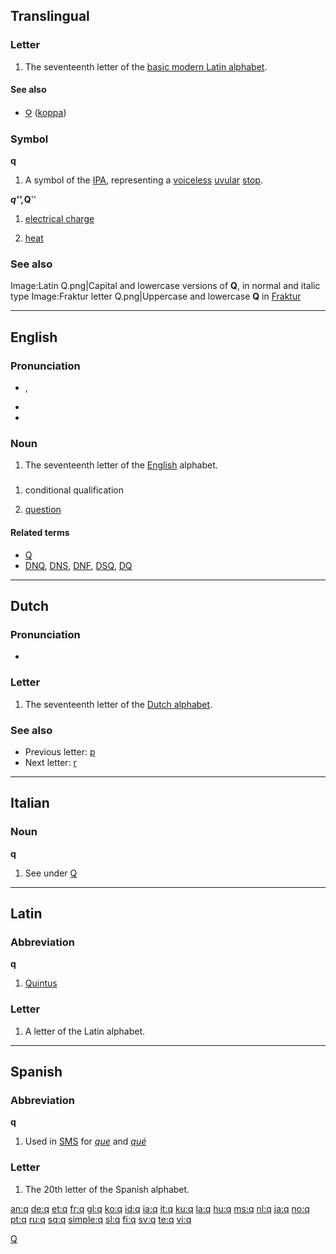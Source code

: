 {{Basic Latin character info|image=[[Image:Letter q.svg|50px]]|name=LATIN SMALL LETTER Q|hex=71}}
{{also|գ|զ|Appendix:Variations of "q"}}
==Translingual==
{{wikipedia}}

===Letter===
{{mul-letter|upper=Q|lower=q|script=Latn}}

# The seventeenth letter of the [[Appendix:Latin script|basic modern Latin alphabet]].

====See also====
{{Latn-script}}
* [[Ϙ]] ([[koppa]])

===Symbol===
'''q'''

# A symbol of the [[IPA]], representing a [[voiceless]] [[uvular]] [[stop]].

'''''q''''', '''''Q'''''

# {{physics}} [[electrical charge]]
# {{physics}} [[heat]]

===See also===
{{Letter
|page=Q
|NATO=Quebec
|Morse= –  – · –
|Character=Q
|Braille=⠟
}}
<gallery caption="Letter styles" perrow=3>
Image:Latin Q.png|Capital and lowercase versions of '''Q''', in normal and italic type
Image:Fraktur letter Q.png|Uppercase and lowercase '''Q''' in [[Fraktur]]
</gallery>

[[Category:IPA symbols|Q]]

----

==English==

{{rank|worse|safe|main|979|q|greatly|floor|example}}

===Pronunciation===
* {{IPA|/kjuː/}}, {{SAMPA|/kju:/}}
*: {{audio|en-us-q.ogg|Audio (US)}}
*: {{audio|en-uk-q.ogg|Audio (UK)}}
* {{rhymes|uː}}
* {{homophones|cue|queue}}

===Noun===
{{en-noun}}

# The seventeenth letter of the [[English]] alphabet.

==={{abbreviation}}===
{{en-noun}}

# {{sports}} conditional qualification
# [[question]]

====Related terms====
* [[Q]]
* [[DNQ]], [[DNS]], [[DNF]], [[DSQ]], [[DQ]]

----

==Dutch==

===Pronunciation===
* {{sense|letter name}} {{IPA|/ky/|lang=nl}}

===Letter===
{{infl|nl|letter|lower case||upper case|Q}}

# The seventeenth letter of the [[Dutch alphabet]].

===See also===
* Previous letter: [[p#Dutch|p]]
* Next letter: [[r#Dutch|r]]

----

==Italian==

===Noun===
'''q''' {{m|f|inv}}

# See under [[Q#Italian|Q]]

----

==Latin==

===Abbreviation===
'''q'''

# [[Quintus]]

===Letter===
{{infl|la|letter}}

# A letter of the Latin alphabet.

----

==Spanish==

===Abbreviation===
'''q'''

# Used in [[SMS]] for ''[[que]]'' and ''[[qué]]''

===Letter===
{{infl|es|letter|lower case||upper case|Q}}

# The 20th letter of the Spanish alphabet.

[[an:q]]
[[de:q]]
[[et:q]]
[[fr:q]]
[[gl:q]]
[[ko:q]]
[[id:q]]
[[ia:q]]
[[it:q]]
[[ku:q]]
[[la:q]]
[[hu:q]]
[[ms:q]]
[[nl:q]]
[[ja:q]]
[[no:q]]
[[pt:q]]
[[ru:q]]
[[sq:q]]
[[simple:q]]
[[sl:q]]
[[fi:q]]
[[sv:q]]
[[te:q]]
[[vi:q]]